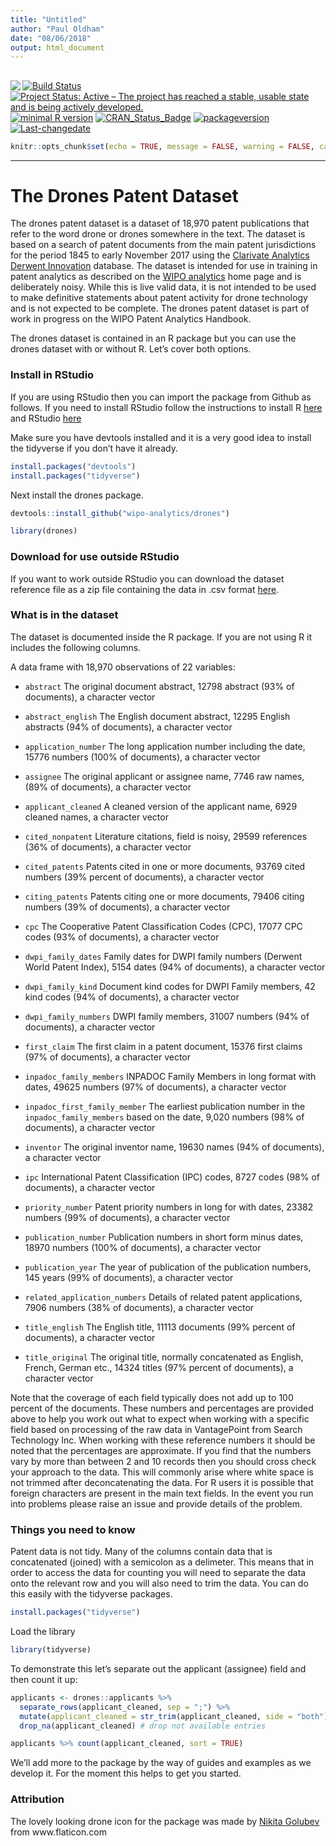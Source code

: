 ```yaml
---
title: "Untitled"
author: "Paul Oldham"
date: "08/06/2018"
output: html_document
---
```

<img src="man/figures/logo.png" align="left" />
---
[![Build Status](https://travis-ci.org/poldham/drones.svg?branch=master)](https://travis-ci.org/poldham/drones)
[![Project Status: Active – The project has reached a stable, usable state and is being actively developed.](http://www.repostatus.org/badges/latest/active.svg)](http://www.repostatus.org/#active)
[![minimal R version](https://img.shields.io/badge/R%3E%3D-3.5.0-6666ff.svg)](https://cran.r-project.org/)
[![CRAN_Status_Badge](http://www.r-pkg.org/badges/version/drones)](https://cran.r-project.org/package=drones)
[![packageversion](https://img.shields.io/badge/Package%20version-0.0.0.9000-orange.svg?style=flat-square)](commits/master)
[![Last-changedate](https://img.shields.io/badge/last%20change-`r gsub('-', '--', Sys.Date())`-yellowgreen.svg)](/commits/master)

```r
knitr::opts_chunk$set(echo = TRUE, message = FALSE, warning = FALSE, cache = TRUE)
```

---

#   The Drones Patent Dataset

The drones patent dataset is a dataset of 18,970 patent publications that refer to the word drone or drones somewhere in the text. The dataset is based on a search of patent documents from the main patent jurisdictions for the period 1845 to early November 2017 using the [Clarivate Analytics Derwent Innovation](https://clarivate.com/products/derwent-innovation/) database. The dataset is intended for use in training in patent analytics as described on the [WIPO analytics](https://github.com/wipo-analytics) home page and is deliberately noisy. While this is live valid data, it is not intended to be used to make definitive statements about patent activity for drone technology and is not expected to be complete. The drones patent dataset is part of work in progress on the WIPO Patent Analytics Handbook. 

The drones dataset is contained in an R package but you can use the drones dataset with or without R. Let's cover both options.

### Install in RStudio

If you are using RStudio then you can import the package from Github as follows. If you need to install RStudio follow the instructions to install R [here](https://cran.rstudio.com/) and RStudio [here](https://www.rstudio.com/products/rstudio/download/)

Make sure you have devtools installed and it is a very good idea to install the tidyverse if you don't have it already.

```r
install.packages("devtools")
install.packages("tidyverse")
```

Next install the drones package. 

```r
devtools::install_github("wipo-analytics/drones")
```

```r
library(drones)
```

### Download for use outside RStudio

If you want to work outside RStudio you can download the dataset reference file as a zip file containing the data in .csv format [here](https://storage.googleapis.com/owa/drones.zip).

### What is in the dataset

The dataset is documented inside the R package. If you are not using R it includes the following columns.

A data frame with 18,970 observations of 22 variables:

- `abstract` The original document abstract, 12798 abstract (93% of documents), a character vector

- `abstract_english` The English document abstract, 12295 English abstracts (94% of documents), a character vector

- `application_number` The long application number including the date, 15776 numbers (100% of documents), a character vector

- `assignee` The original applicant or assignee name, 7746 raw names, (89% of documents), a character vector

- `applicant_cleaned` A cleaned version of the applicant name, 6929 cleaned names, a character vector

- `cited_nonpatent` Literature citations, field is noisy, 29599 references (36% of documents), a character vector

- `cited_patents` Patents cited in one or more documents, 93769 cited numbers (39% percent of documents), a character vector

- `citing_patents` Patents citing one or more documents, 79406 citing numbers (39% of documents), a character vector

- `cpc` The Cooperative Patent Classification Codes (CPC), 17077 CPC codes (93% of documents), a character vector

- `dwpi_family_dates` Family dates for DWPI family numbers (Derwent World Patent Index), 5154 dates (94% of documents), a character vector

- `dwpi_family_kind` Document kind codes for DWPI Family members, 42 kind codes (94% of documents), a character vector

- `dwpi_family_numbers` DWPI family members, 31007 numbers (94% of documents), a character vector

- `first_claim` The first claim in a patent document, 15376 first claims (97% of documents), a character vector

- `inpadoc_family_members` INPADOC Family Members in long format with dates, 49625 numbers (97% of documents), a character vector

- `inpadoc_first_family_member` The earliest publication number in the `inpadoc_family_members` based on the date, 9,020 numbers (98% of documents), a character vector

- `inventor` The original inventor name, 19630 names (94% of documents), a character vector

- `ipc` International Patent Classification (IPC) codes, 8727 codes (98% of documents), a character vector

- `priority_number` Patent priority numbers in long for with dates, 23382 numbers (99% of documents), a character vector

- `publication_number` Publication numbers in short form minus dates, 18970 numbers (100% of documents), a character vector

- `publication_year` The year of publication of the publication numbers, 145 years (99% of documents), a character vector

- `related_application_numbers` Details of related patent applications, 7906 numbers (38% of documents), a character vector

- `title_english` The English title, 11113 documents (99% percent of documents), a character vector

- `title_original` The original title, normally concatenated as English, French, German etc., 14324 titles (97% percent of documents), a character vector

Note that the coverage of each field typically does not add up to 100 percent of the documents. These numbers and percentages are provided above to help you work out what to expect when working with a specific field based on processing of the raw data in VantagePoint from Search Technology Inc. When working with these reference numbers it should be noted that the percentages are approximate. If you find that the numbers vary by more than between 2 and 10 records then you should cross check your approach to the data. This will commonly arise where white space is not trimmed after deconcatenating the data. For R users it is possible that foreign characters are present in the main text fields. In the event you run into problems please raise an issue and provide details of the problem. 

### Things you need to know

Patent data is not tidy. Many of the columns contain data that is concatenated (joined) with a semicolon as a delimeter. This means that in order to access the data for counting you will need to separate the data onto the relevant row and you will also need to trim the data. You can do this easily with the tidyverse packages.

```r
install.packages("tidyverse")
```

Load the library

```r
library(tidyverse)
```

To demonstrate this let's separate out the applicant (assignee) field and then count it up:

```r
applicants <- drones::applicants %>% 
  separate_rows(applicant_cleaned, sep = ";") %>%
  mutate(applicant_cleaned = str_trim(applicant_cleaned, side = "both")) %>% 
  drop_na(applicant_cleaned) # drop not available entries

applicants %>% count(applicant_cleaned, sort = TRUE)
```

We'll add more to the package by the way of guides and examples as we develop it. For the moment this helps to get you started. 

### Attribution

The lovely looking drone icon for the package was made by [Nikita Golubev](https://www.flaticon.com/authors/nikita-golubev) from www.flaticon.com 